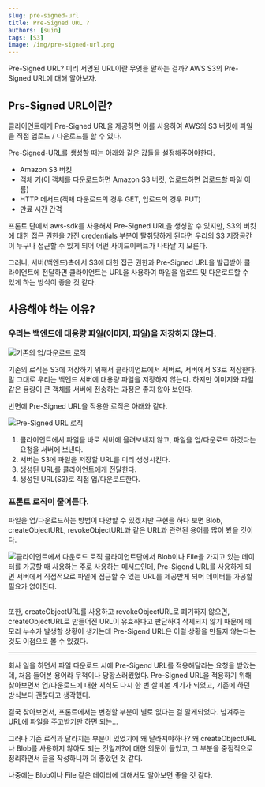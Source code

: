 ```yaml
---
slug: pre-signed-url
title: Pre-Signed URL ?
authors: [suin]
tags: [S3]
image: /img/pre-signed-url.png
---
```


Pre-Signed URL? 미리 서명된 URL이란 무엇을 말하는 걸까? AWS S3의 Pre-Signed URL에 대해 알아보자.

<!--truncate-->

<ThumNailImage src='/img/pre-signed-url.png' alt='pre-signed-url 이미지' />

## Prs-Signed URL이란?

클라이언트에게 Pre-Signed URL을 제공하면 이를 사용하여 AWS의 S3 버킷에 파일을 직접 업로드 / 다운로드를 할 수 있다.

Pre-Signed-URL를 생성할 때는 아래와 같은 값들을 설정해주어야한다.

- Amazon S3 버킷
- 객체 키(이 객체를 다운로드하면 Amazon S3 버킷, 업로드하면 업로드할 파일 이름)
- HTTP 메서드(객체 다운로드의 경우 GET, 업로드의 경우 PUT)
- 만료 시간 간격

프론트 단에서 aws-sdk를 사용해서 Pre-Signed URL을 생성할 수 있지만, S3의 버킷에 대한 접근 권한을 가진 credentials 부분이 탈취당하게 된다면 우리의 S3 저장공간이 누구나 접근할 수 있게 되어 어떤 사이드이펙트가 나타날 지 모른다.

그러니, 서버(백엔드)측에서 S3에 대한 접근 권한과 Pre-Signed URL을 발급받아 클라이언트에 전달하면 클라이언트는 URL을 사용하여 파일을 업로드 및 다운로드할 수 있게 하는 방식이 좋을 것 같다.

## 사용해야 하는 이유?

### 우리는 백엔드에 대용량 파일(이미지, 파일)을 저장하지 않는다.

<Image url='/img/pre-signed-url-data1.png' title='기존의 업/다운로드 로직' />

기존의 로직은 S3에 저장하기 위해서 클라이언트에서 서버로, 서버에서 S3로 저장한다.
말 그대로 우리는 백엔드 서버에 대용량 파일을 저장하지 않는다. 하지만 이미지와 파일
같은 용량이 큰 객체를 서버에 전송하는 과정은 좋지 않아 보인다.

반면에 Pre-Signed URL을 적용한 로직은 아래와 같다.

<Image url='/img/pre-signed-url-data2.png' title='Pre-Signed URL 로직' />

1. 클라이언트에서 파일을 바로 서버에 올려보내지 않고, 파일을 업/다운로드 하겠다는 요청을 서버에 보낸다.
2. 서버는 S3에 파일을 저장할 URL를 미리 생성시킨다.
3. 생성된 URL를 클라이언트에게 전달한다.
4. 생성된 URL(S3)로 직접 업/다운로드한다.

### 프론트 로직이 줄어든다.

파일을 업/다운로드하는 방법이 다양할 수 있겠지만 구현을 하다 보면 Blob, createObjectURL, revokeObjectURL과 같은 URL과 관련된 용어를 많이 봤을 것이다.

<Image
  url='/img/pre-signed-url-data3.png'
  title='클라이언트에서 다운로드 로직'
/>
클라이언트단에서 Blob이나 File을 가지고 있는 데이터를 가공할 때 사용하는 주로 사용하는
메서드인데, Pre-Sigend URL를 사용하게 되면 서버에서 직접적으로 파일에 접근할 수 있는
URL를 제공받게 되어 데이터를 가공할 필요가 없어진다. <br />
<br />

또한, createObjectURL를 사용하고 revokeObjectURL로 폐기하지 않으면, createObjectURL로
만들어진 URL이 유효하다고 판단하여 삭제되지 않기 때문에 메모리 누수가 발생할 상황이
생기는데 Pre-Sigend URL은 이럴 상황을 만들지 않는다는 것도 이점으로 볼 수 있겠다.

---

회사 일을 하면서 파일 다운로드 시에 Pre-Sigend URL를 적용해달라는 요청을 받았는데, 처음 들어본 용어라 무척이나 당황스러웠었다.
Pre-Signed URL을 적용하기 위해 찾아보면서 업/다운로드에 대한 지식도 다시 한 번 살펴본 계기가 되었고, 기존에 하던 방식보다 괜찮다고 생각했다.

결국 찾아보면서, 프론트에서는 변경할 부분이 별로 없다는 걸 알게되었다. 넘겨주는 URL에 파일을 주고받기만 하면 되는...

그러나 기존 로직과 달라지는 부분이 있었기에 왜 달라져야하나? 왜 createObjectURL나 Blob를 사용하지 않아도 되는 것일까?에 대한 의문이 들었고, 그 부분을 중점적으로 정리하면서 글을 작성하니까 더 좋았던 것 같다.

나중에는 Blob이나 File 같은 데이터에 대해서도 알아보면 좋을 것 같다.

<!-- ### 참조자료 -->

<!-- [참조](https://velog.io/@seeh_h/AWS-S3-presignedURL%EC%9D%84-%EC%9D%B4%EC%9A%A9%ED%95%B4%EC%84%9C-image-Upload-%ED%95%98%EA%B8%B0-qvqo81gk) -->

